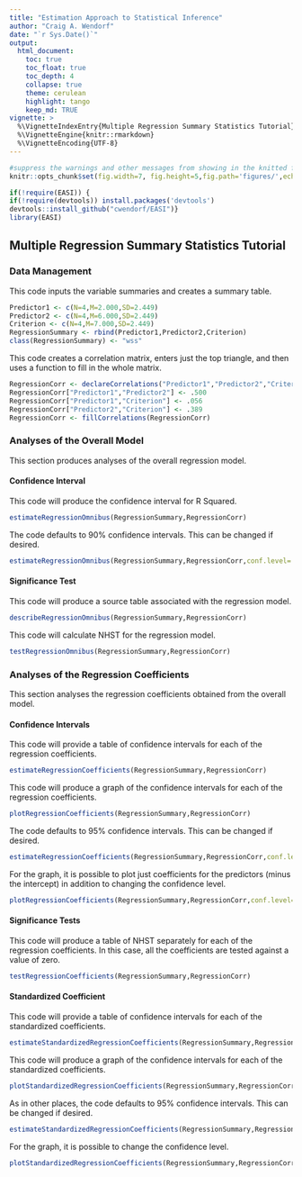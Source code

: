 ```yaml
---
title: "Estimation Approach to Statistical Inference"
author: "Craig A. Wendorf"
date: "`r Sys.Date()`"
output:
  html_document:
    toc: true
    toc_float: true
    toc_depth: 4
    collapse: true
    theme: cerulean
    highlight: tango
    keep_md: TRUE
vignette: >
  %\VignetteIndexEntry{Multiple Regression Summary Statistics Tutorial}
  %\VignetteEngine{knitr::rmarkdown}
  %\VignetteEncoding{UTF-8}
---
```


```r
#suppress the warnings and other messages from showing in the knitted file.
knitr::opts_chunk$set(fig.width=7, fig.height=5,fig.path='figures/',echo=TRUE,warning=FALSE,message=FALSE)
```

```r
if(!require(EASI)) {
if(!require(devtools)) install.packages('devtools')
devtools::install_github("cwendorf/EASI")}
library(EASI)
```

## Multiple Regression Summary Statistics Tutorial

### Data Management

This code inputs the variable summaries and creates a summary table.
```r
Predictor1 <- c(N=4,M=2.000,SD=2.449)
Predictor2 <- c(N=4,M=6.000,SD=2.449)
Criterion <- c(N=4,M=7.000,SD=2.449)
RegressionSummary <- rbind(Predictor1,Predictor2,Criterion)
class(RegressionSummary) <- "wss"
```

This code creates a correlation matrix, enters just the top triangle, and then uses a function to fill in the whole matrix.
```r
RegressionCorr <- declareCorrelations("Predictor1","Predictor2","Criterion")
RegressionCorr["Predictor1","Predictor2"] <- .500
RegressionCorr["Predictor1","Criterion"] <- .056
RegressionCorr["Predictor2","Criterion"] <- .389
RegressionCorr <- fillCorrelations(RegressionCorr)
```

### Analyses of the Overall Model

This section produces analyses of the overall regression model.

#### Confidence Interval

This code will produce the confidence interval for R Squared.
```r
estimateRegressionOmnibus(RegressionSummary,RegressionCorr)
```

The code defaults to 90% confidence intervals. This can be changed if desired.
```r
estimateRegressionOmnibus(RegressionSummary,RegressionCorr,conf.level=.95)
```

#### Significance Test

This code will produce a source table associated with the regression model.
```r
describeRegressionOmnibus(RegressionSummary,RegressionCorr)
```

This code will calculate NHST for the regression model.
```r
testRegressionOmnibus(RegressionSummary,RegressionCorr)
```

### Analyses of the Regression Coefficients

This section analyses the regression coefficients obtained from the overall model.

#### Confidence Intervals

This code will provide a table of confidence intervals for each of the regression coefficients.
```r
estimateRegressionCoefficients(RegressionSummary,RegressionCorr)
```

This code will produce a graph of the confidence intervals for each of the regression coefficients.
```r
plotRegressionCoefficients(RegressionSummary,RegressionCorr)
```

The code defaults to 95% confidence intervals. This can be changed if desired.
```r
estimateRegressionCoefficients(RegressionSummary,RegressionCorr,conf.level=.99)
```

For the graph, it is possible to plot just coefficients for the predictors (minus the intercept) in addition to changing the confidence level.
```r
plotRegressionCoefficients(RegressionSummary,RegressionCorr,conf.level=.99,line=0,intercept=FALSE)
```

#### Significance Tests

This code will produce a table of NHST separately for each of the regression coefficients. In this case, all the coefficients are tested against a value of zero.
```r
testRegressionCoefficients(RegressionSummary,RegressionCorr)
```

#### Standardized Coefficient

This code will provide a table of confidence intervals for each of the standardized coefficients.
```r
estimateStandardizedRegressionCoefficients(RegressionSummary,RegressionCorr)
```

This code will produce a graph of the confidence intervals for each of the standardized coefficients.
```r
plotStandardizedRegressionCoefficients(RegressionSummary,RegressionCorr)
```

As in other places, the code defaults to 95% confidence intervals. This can be changed if desired.
```r
estimateStandardizedRegressionCoefficients(RegressionSummary,RegressionCorr,conf.level=.99)
```

For the graph, it is possible to change the confidence level.
```r
plotStandardizedRegressionCoefficients(RegressionSummary,RegressionCorr,conf.level=.99)
```
